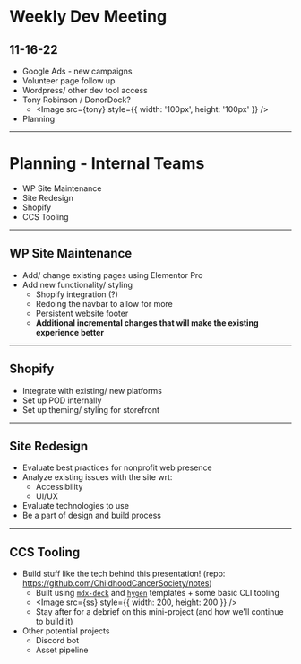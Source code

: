


<Head>
<title>Weekly Dev Meeting - 11-16-22</title>
</Head>

# Weekly Dev Meeting
## 11-16-22

* Google Ads - new campaigns
* Volunteer page follow up
* Wordpress/ other dev tool access
* Tony Robinson / DonorDock?
  * <Image src={tony} style={{ width: '100px', height: '100px' }} />
* Planning

---
# Planning - Internal Teams

* WP Site Maintenance
* Site Redesign
* Shopify
* CCS Tooling

---
## WP Site Maintenance

* Add/ change existing pages using Elementor Pro
* Add new functionality/ styling
  * Shopify integration (?)
  * Redoing the navbar to allow for more 
  * Persistent website footer
  * __Additional incremental changes that will make the existing experience better__

---
## Shopify

* Integrate with existing/ new platforms
* Set up POD internally
* Set up theming/ styling for storefront

---
## Site Redesign

* Evaluate best practices for nonprofit web presence
* Analyze existing issues with the site wrt:
  * Accessibility
  * UI/UX
* Evaluate technologies to use
* Be a part of design and build process

---
## CCS Tooling

* Build stuff like the tech behind this presentation! (repo: https://github.com/ChildhoodCancerSociety/notes)
  * Built using [`mdx-deck`](https://github.com/jxnblk/mdx-deck) and [`hygen`](https://www.hygen.io/) templates + some basic CLI tooling
  * <Image src={ss} style={{ width: 200, height: 200 }} />
  * Stay after for a debrief on this mini-project (and how we'll continue to build it)
* Other potential projects
  * Discord bot
  * Asset pipeline
